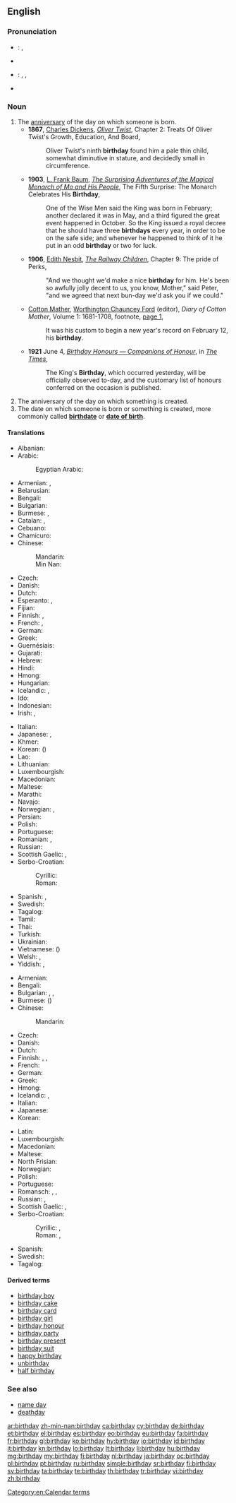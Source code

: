 ==English==

{{wikipedia}}

===Pronunciation===
* {{a|UK}}: {{IPA|/ˈbɜːθ.deɪ/|lang=en}}, {{X-SAMPA|/"b3:TdeI/}}
* {{audio|En-uk-birthday.ogg|Audio (UK)}}
* {{a|US}}: {{enPR|bûrthʹdā'}}, {{IPA|/ˈbɝθˌdeɪ/|lang=en}}, {{X-SAMPA|/"b3`T%deI/}}
* {{audio|En-us-birthday.ogg|Audio (US)}}

===Noun===
{{en-noun}}

# The [[anniversary]] of the day on which someone is born. {{defdate|From 1570s}}
#* '''1867''', [[w:Charles Dickens|Charles Dickens]], ''[[s:Oliver Twist/Chapter 2|Oliver Twist]]'', Chapter 2: Treats Of Oliver Twist's Growth, Education, And Board,
#*: Oliver Twist's ninth '''birthday''' found him a pale thin child, somewhat diminutive in stature, and decidedly small in circumference.
#* '''1903''', [[w:L. Frank Baum|L. Frank Baum]], ''[[s:The Surprising Adventures of the Magical Monarch of Mo and His People/Chapter 5|The Surprising Adventures of the Magical Monarch of Mo and His People]]'', The Fifth Surprise: The Monarch Celebrates His '''Birthday''',
#*: One of the Wise Men said the King was born in February; another declared it was in May, and a third figured the great event happened in October. So the King issued a royal decree that he should have three '''birthdays''' every year, in order to be on the safe side; and whenever he happened to think of it he put in an odd '''birthday''' or two for luck.
#* '''1906''', [[w:Edith Nesbit|Edith Nesbit]], ''[[s:The Railway Children/Chapter 9|The Railway Children]]'', Chapter 9: The pride of Perks,
#*: "And we thought we'd make a nice '''birthday''' for him. He's been so awfully jolly decent to us, you know, Mother," said Peter, "and we agreed that next bun-day we'd ask you if we could."
#* {{circa|1911}} [[w:Cotton Mather|Cotton Mather]], [[w:Worthington Chauncey Ford|Worthington Chauncey Ford]] (editor), ''Diary of Cotton Mather'', Volume 1: 1681-1708, footnote, [http://books.google.com/books?id=i0M-AAAAYAAJ&pg=PA1&dq=%22birthday|birthdays%22&hl=en&ei=1exYTre8OayHmQXxqdyjDA&sa=X&oi=book_result&ct=result&resnum=4&ved=0CEYQ6AEwAw#v=onepage&q=%22birthday|birthdays%22&f=false page 1],
#*: It was his custom to begin a new year's record on February 12, his '''birthday'''.
#* '''1921''' June 4, ''[[s:The Times/1921/News/Birthday Honours — Companions of Honour|Birthday Honours — Companions of Honour]]'', in ''[[w:The Times|The Times]]'',
#*: The King's '''Birthday''', which occurred yesterday, will be officially observed to-day, and the customary list of honours conferred on the occasion is published.
# The anniversary of the day on which something is created.
# The date on which someone is born or something is created, more commonly called '''[[birthdate]]''' or '''[[date of birth]]'''.<!--This is not an abbreviation of "birthday": abbreviation: [[DOB]] (''[[date of birth]].'')-->

====Translations====
{{trans-top|anniversary}}
* Albanian: {{t-|sq|ditëlindje|f}}
* Arabic: {{t-|ar|عيد ميلاد|m|tr=3iid miilaad}}
*: Egyptian Arabic: {{tø|arz|عيد ميلاد|m|tr=ʕiid melad|sc=Arab}}
* Armenian: {{t-|hy|ծննդյան օր|tr=çnndyan òr}}, {{t-|hy|ծնունդ|tr=çnund}}
* Belarusian: {{t-|be|дзень нараджэння|m|tr=dzen’ naradžénnja|sc=Cyrl}}
* Bengali: {{t-|bn|জন্মদিন|tr=jônmôdin|sc=Beng}}
* Bulgarian: {{t-|bg|рожден ден|m|tr=roždén den}}
* Burmese: {{t+|my|မွေးနေ့|tr=mwei nei|sc=Mymr}}, {{IPA|/mwèː.nḛː/}}
* Catalan: {{t-|ca|aniversari|m}}, {{t-|ca|natalici|m}}
* Cebuano: {{tø|ceb|adlawng natawhan}}
* Chamicuro: {{tø|ccc|ipenonasne watane}}
* Chinese:
*: Mandarin: {{t-|cmn|生日|tr=shēngrì|sc=Hani}}
*: Min Nan: {{t-|nan|生日|tr=[[seⁿ-ji̍t]] or [[siⁿ-ji̍t]] or [[seng-ji̍t]]|sc=Hani}}
* Czech: {{t+|cs|narozeniny|f|p}}
* Danish: {{t+|da|fødselsdag|c}}
* Dutch: {{t+|nl|verjaardag|m}}
* Esperanto: {{t-|eo|naskiĝotago}}, {{t+|eo|naskotago}}
* Fijian: {{t+|fj|sigaanisucu}}
* Finnish: {{t+|fi|syntymäpäivä}}, {{qualifier|informal}} {{t-|fi|synttärit}}
* French: {{t+|fr|anniversaire|m}}, {{qualifier|Canada}} {{t+|fr|fête|f}}
* German: {{t+|de|Geburtstag|m}}
* Greek: {{t+|el|γενέθλια|tr=genéthlia}}
* Guernésiais: {{tø|roa-grn|jour de naissànse|m}}
* Gujarati: {{t-|gu|વરસ ગાનત|tr=varas gaant|sc=Gujr}}
* Hebrew: {{t-|he|יום הלדת|m|alt=יוֹם הֻלֶּדֶת|tr=yom huledet}}
* Hindi: {{t-|hi|जन्मदिन|m|tr=janmadin}}
* Hmong: {{t|hmn|hnub}} {{tø|hmn|yug}}
* Hungarian: {{t+|hu|születésnap}}
* Icelandic: {{t+|is|afmælisdagur|m}}, {{t-|is|fæðingardagur|m}}
* Ido: {{t+|io|naskodio}}
* Indonesian: {{t+|id|ulang tahun}}
* Irish: {{t-|ga|lá breithe|m}}, {{t-|ga|breithlá|m}}
{{trans-mid}}
* Italian: {{t+|it|compleanno|m}}
* Japanese: {{t+|ja|誕生日|tr=たんじょうび, tanjōbi}}, {{t-|ja|バースデー|tr=bāsudē}}
* Khmer: {{t-|km|ថ្ងៃខួប|sc=Khmr|tr=tngay kʰuəp}}
* Korean: {{t+|ko|생일|tr=saeng-il|sc=Hang}} ({{t+|ko|生日|sc=Hani}})
* Lao: {{t-|lo|ມື້ເກີດ|sc=Laoo}}
* Lithuanian: {{t+|lt|gimtadienis|m}}
* Luxembourgish: {{t+|lb|Gebuertsdag|m}}
* Macedonian: {{t-|mk|роденден|m|tr=ródenden}}
* Maltese: {{t-|mt|għeluq sninek}}
* Marathi: {{t-|mr|वाट दिवस|sc=Deva}}
* Navajo: {{tø|nv|hoʼdizhchínę́ęjį́ anáyííłką́|sc=nv-Latn}}
* Norwegian: {{t+|no|bursdag|m}}, {{t+|no|fødselsdag|m}}
* Persian: {{t+|fa|تولد|tr=tavallod}}
* Polish: {{t+|pl|urodziny|p}}
* Portuguese: {{t+|pt|aniversário|m}}
* Romanian: {{t-|ro|aniversare}}, {{t-|ro|zi de naștere}}
* Russian: {{t+|ru|день рождения|m|tr=den’ roždénija}}
* Scottish Gaelic: {{t-|gd|co-latha breith|m}}, {{t-|gd|là-breith|m}}
* Serbo-Croatian:
*: Cyrillic: {{t-|sh|рођендан|m|tr=rođendan|sc=Cyrl}}
*: Roman: {{t-|sh|rođendan|m}}
* Spanish: {{t+|es|cumpleaños|m}}, {{t-|es|natalicio|m}}
* Swedish: {{t+|sv|födelsedag|c}}
* Tagalog: {{t-|tl|kaarawan}}
* Tamil: {{t+|ta|பிறந்தநாள்|tr=piranthanaal|sc=Taml}}
* Thai: {{t-|th|วันเกิด|tr=wan-gèrt|sc=Thai}}
* Turkish: {{t+|tr|doğum günü}}
* Ukrainian: {{t-|uk|день народження|m|tr=den’ naródžennja|sc=Cyrl}}
* Vietnamese: {{t+|vi|sinh nhật}} ({{t-|vi|生日|sc=Hani}})
* Welsh: {{t-|cy|penblwydd|m}}, {{t+|cy|pen-blwydd|m}}
* Yiddish: {{t-|yi|געבוירן־טאָג|m|tr=geboyrn-tog|sc=Hebr}}, {{t+|yi|געבורצטאָג|m|tr=geburtstog|sc=Hebr}}
{{trans-bottom}}

{{trans-top|date of birth}}
* Armenian: {{t-|hy|ծննդյան օր|tr=çnndyan òr}}
* Bengali: {{t-|bn|জন্মদিন|tr=janmadin|sc=Beng}}
* Bulgarian: {{t-|bg|ден на раждане|tr=den na raždane|sc=Cyrl}}, {{t-|bg|дата на раждане|tr=data na raždane|sc=Cyrl}}, {{t-|bg|рождена дата|tr=roždena data|sc=Cyrl}}
* Burmese: ({{IPA|/mwèː.nḛː/}})
* Chinese:
*: Mandarin: {{t|cmn|出生日期|tr=chūshēngrìqī}}
* Czech: {{t+|cs|narozeniny|f|p}}
* Danish: {{t+|da|fødselsdag|c}}
* Dutch: {{t+|nl|geboortedatum|m}}
* Finnish: {{t-|fi|syntymäaika}}, {{t-|fi|synnyinpäivä}}, {{t+|fi|syntymäpäivä}}
* French: {{t+|fr|date de naissance|f}}
* German: {{t+|de|Geburtsdatum|n}}
* Greek: {{t-|el|γενέθλια μέρα|f|tr=genéthlia méra|sc=Grek}}
* Hmong: {{l|hmn|hnub}} {{tø|hmn|yug}}
* Icelandic: {{t-|is|fæðingardagur|m}}, {{t+|is|afmælisdagur|m}}
* Italian: {{t-|it|data di nascita|f}}
* Japanese: {{t-|ja|生年月日|tr=seinengappi|sc=Jpan}}
* Korean: {{t+|ko|생년월일|tr=[[生年月日]], saengnyeonweolil|sc=Kore}}
{{trans-mid}}
* Latin: {{t+|la|natalis|f}}
* Luxembourgish: {{t-|lb|Gebuertsdatum|m}}
* Macedonian: {{t-|mk|датум на раѓање|m|tr=dátum na ráǵanje}}
* Maltese: {{t-|mt|data ta' twelied|f}}
* North Frisian: {{tø|frr|iirdäi}}
* Norwegian: {{t+|no|fødselsdag|m}}
* Polish: {{t-|pl|data urodzenia|f}}
* Portuguese: {{t-|pt|data de nascimento|f}}
* Romansch: {{t-|rm|anniversari|m}}, {{t-|rm|di da naschientscha|m}}, {{t-|rm|natalizi|m}}
* Russian: {{t+|ru|день рождения|m|tr=den’ roždénija|sc=Cyrl}}, {{t-|ru|дата рождения|f|tr=data roždénija|sc=Cyrl}}
* Scottish Gaelic: {{t-|gd|co-latha breith|m}}, {{t-|gd|là-breith|m}}
* Serbo-Croatian:
*: Cyrillic: {{t-|sh|дан рођења|m|sc=Cyrl}}, {{t-|sh|датум рођења|m|sc=Cyrl}}
*: Roman: {{t-|sh|dan rođenja|m}}, {{t-|sh|datum rođenja|m}}
* Spanish: {{t-|es|fecha de nacimiento|f}}
* Swedish: {{t+|sv|födelsedag|c}}
* Tagalog: {{t-|tl|kaarawan}}
{{trans-bottom}}

====Derived terms====
* [[birthday boy]]
* [[birthday cake]]
* [[birthday card]]
* [[birthday girl]]
* [[birthday honour]]
* [[birthday party]]
* [[birthday present]]
* [[birthday suit]]
* [[happy birthday]]
* [[unbirthday]]
* [[half birthday]]

===See also===
* [[name day]]
* [[deathday]]

[[Category:en:Calendar terms]]

[[ar:birthday]]
[[zh-min-nan:birthday]]
[[ca:birthday]]
[[cy:birthday]]
[[de:birthday]]
[[et:birthday]]
[[el:birthday]]
[[es:birthday]]
[[eo:birthday]]
[[eu:birthday]]
[[fa:birthday]]
[[fr:birthday]]
[[gl:birthday]]
[[ko:birthday]]
[[hy:birthday]]
[[io:birthday]]
[[id:birthday]]
[[it:birthday]]
[[kn:birthday]]
[[lo:birthday]]
[[lt:birthday]]
[[li:birthday]]
[[hu:birthday]]
[[mg:birthday]]
[[my:birthday]]
[[fj:birthday]]
[[nl:birthday]]
[[ja:birthday]]
[[oc:birthday]]
[[pl:birthday]]
[[pt:birthday]]
[[ru:birthday]]
[[simple:birthday]]
[[sr:birthday]]
[[fi:birthday]]
[[sv:birthday]]
[[ta:birthday]]
[[te:birthday]]
[[th:birthday]]
[[tr:birthday]]
[[vi:birthday]]
[[zh:birthday]]